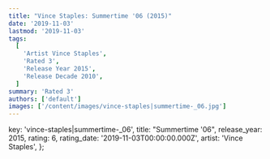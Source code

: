 ```yaml
---
title: "Vince Staples: Summertime '06 (2015)"
date: '2019-11-03'
lastmod: '2019-11-03'
tags:
  [
    'Artist Vince Staples',
    'Rated 3',
    'Release Year 2015',
    'Release Decade 2010',
  ]
summary: 'Rated 3'
authors: ['default']
images: ['/content/images/vince-staples|summertime-_06.jpg']
---
```


  key: 'vince-staples|summertime-_06',
  title: "Summertime '06",
  release_year: 2015,
  rating: 6,
  rating_date: '2019-11-03T00:00:00.000Z',
  artist: 'Vince Staples',
};

<MusicRating data={data} />
